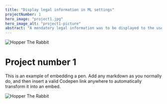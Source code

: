 ```yaml
---
title: "Display legal information in ML settings"
projectNumber: 1
hero_image: "project1.jpg"
hero_image_alt: "project1-picture"
abstract: "A mendatory legal information was to be displayed to the user when setting up a Recommend machine learning model"
---
```


![Hopper The Rabbit](./project1.jpg)

# Project number 1

This is an example of embedding a pen.
Add any markdown as you normally do, and then insert a valid
Codepen link anywhere to automatically transform it into an embed.

![Hopper The Rabbit](project1.jpg)